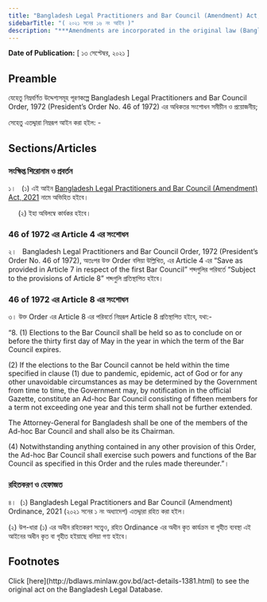 ```yaml
---
title: "Bangladesh Legal Practitioners and Bar Council (Amendment) Act, 2021"
sidebarTitle: "( ২০২১ সনের ১৬ নং আইন )"
description: "***Amendments are incorporated in the original law (Bangladesh Legal Practitioners and Bar Council Order, 1972 (President’s Order No. 46 of 1972))*** Bangladesh Legal Practitioners and Bar Council Order, 1972 সংশোধনকল্পে প্রণীত আইন"
---
```


**Date of Publication:** [ ১৩ সেপ্টেম্বর, ২০২১ ]

## Preamble

যেহেতু নিম্নবর্ণিত উদ্দেশ্যসমূহ পূরণকল্পে Bangladesh Legal Practitioners and Bar Council Order, 1972 (President’s Order No. 46 of 1972) এর অধিকতর সংশোধন সমীচীন ও প্রয়োজনীয়;

সেহেতু এতদ্দ্বারা নিম্নরূপ আইন করা হইল: -

## Sections/Articles

### সংক্ষিপ্ত শিরোনাম ও প্রবর্তন

১।   (১) এই আইন [Bangladesh Legal Practitioners and Bar Council (Amendment) Act, 2021](/laws/act-1381 "Bangladesh Legal Practitioners and Bar Council (Amendment) Act, 2021") নামে অভিহিত হইবে।

     (২) ইহা অবিলম্বে কার্যকর হইবে।

### 46 of 1972 এর Article 4 এর সংশোধন

২।   Bangladesh Legal Practitioners and Bar Council Order, 1972 (President’s Order No. 46 of 1972), অতঃপর উক্ত Order বলিয়া উল্লিখিত, এর Article 4 এর “Save as provided in Article 7 in respect of the first Bar Council” শব্দগুলির পরিবর্তে “Subject to the provisions of Article 8” শব্দগুলি প্রতিস্থাপিত হইবে।

### 46 of 1972 এর Article 8 এর সংশোধন

৩। উক্ত Order এর Article 8 এর পরিবর্তে নিম্নরূপ Article 8 প্রতিস্থাপিত হইবে, যথা:-

“8. (1) Elections to the Bar Council shall be held so as to conclude on or before the thirty first day of May in the year in which the term of the Bar Council expires.

(2) If the elections to the Bar Council cannot be held within the time specified in clause (1) due to pandemic, epidemic, act of God or for any other unavoidable circumstances as may be determined by the Government from time to time, the Government may, by notification in the official Gazette, constitute an Ad-hoc Bar Council consisting of fifteen members for a term not exceeding one year and this term shall not be further extended.

The Attorney-General for Bangladesh shall be one of the members of the Ad-hoc Bar Council and shall also be its Chairman.

(4) Notwithstanding anything contained in any other provision of this Order, the Ad-hoc Bar Council shall exercise such powers and functions of the Bar Council as specified in this Order and the rules made thereunder.”।

### রহিতকরণ ও হেফাজত

৪।  (১) Bangladesh Legal Practitioners and Bar Council (Amendment) Ordinance, 2021 (২০২১ সনের ১ নং অধ্যাদেশ) এতদ্দ্বারা রহিত করা হইল।

(২) উপ-ধারা (১) এর অধীন রহিতকরণ সত্ত্বেও, রহিত Ordinance এর অধীন কৃত কার্যক্রম বা গৃহীত ব্যবস্থা এই আইনের অধীন কৃত বা গৃহীত হইয়াছে বলিয়া গণ্য হইবে।

## Footnotes

<Note>
  Click [here](http://bdlaws.minlaw.gov.bd/act-details-1381.html) to see the original act on the Bangladesh Legal Database.
</Note>

